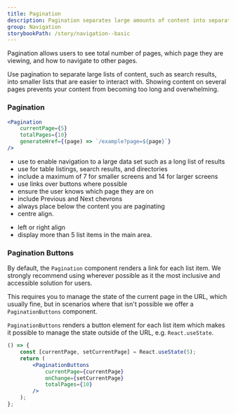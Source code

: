 ```yaml
---
title: Pagination
description: Pagination separates large amounts of content into separate pages, which helps reduce cognitive load.
group: Navigation
storybookPath: /story/navigation--basic
---
```


Pagination allows users to see total number of pages, which page they are viewing, and how to navigate to other pages.

Use pagination to separate large lists of content, such as search results, into smaller lists that are easier to interact with. Showing content on several pages prevents your content from becoming too long and overwhelming.

### Pagination

```jsx live
<Pagination
	currentPage={5}
	totalPages={10}
	generateHref={(page) => `/example?page=${page}`}
/>
```

<DoHeading />

- use to enable navigation to a large data set such as a long list of results
- use for table listings, search results, and directories
- include a maximum of 7 for smaller screens and 14 for larger screens
- use links over buttons where possible
- ensure the user knows which page they are on
- include Previous and Next chevrons
- always place below the content you are paginating
- centre align.

<DontHeading />

- left or right align
- display more than 5 list items in the main area.

### Pagination Buttons

By default, the `Pagination` component renders a link for each list item. We strongly recommend using wherever possible as it the most inclusive and accessible solution for users.

This requires you to manage the state of the current page in the URL, which usually fine, but in scenarios where that isn't possible we offer a `PaginationButtons` component.

`PaginationButtons` renders a button element for each list item which makes it possible to manage the state outside of the URL, e.g. `React.useState`.

```jsx live
() => {
	const [currentPage, setCurrentPage] = React.useState(5);
	return (
		<PaginationButtons
			currentPage={currentPage}
			onChange={setCurrentPage}
			totalPages={10}
		/>
	);
};
```
